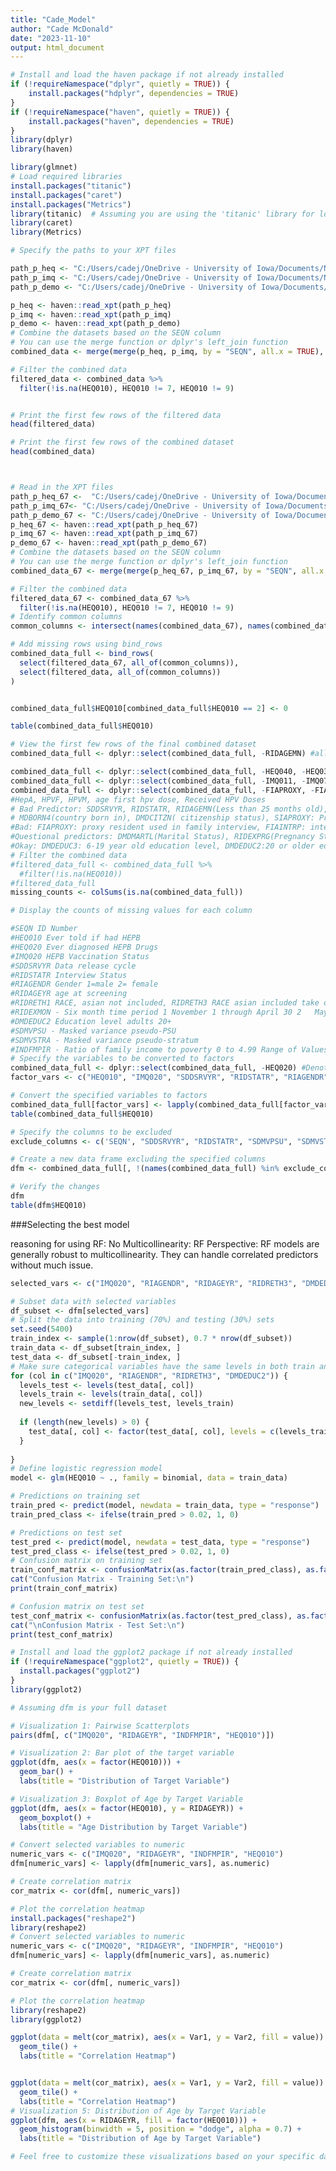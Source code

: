 ```yaml
---
title: "Cade_Model"
author: "Cade McDonald"
date: "2023-11-10"
output: html_document
---
```

```r
# Install and load the haven package if not already installed
if (!requireNamespace("dplyr", quietly = TRUE)) {
    install.packages("hdplyr", dependencies = TRUE)
}
if (!requireNamespace("haven", quietly = TRUE)) {
    install.packages("haven", dependencies = TRUE)
}
library(dplyr)
library(haven)

library(glmnet)
# Load required libraries
install.packages("titanic")
install.packages("caret")
install.packages("Metrics")
library(titanic)  # Assuming you are using the 'titanic' library for logistic regression
library(caret)
library(Metrics)

# Specify the paths to your XPT files

path_p_heq <- "C:/Users/cadej/OneDrive - University of Iowa/Documents/Nhanes Datathon Project/P_HEQ.XPT"
path_p_imq <- "C:/Users/cadej/OneDrive - University of Iowa/Documents/Nhanes Datathon Project/P_IMQ.XPT"
path_p_demo <- "C:/Users/cadej/OneDrive - University of Iowa/Documents/Nhanes Datathon Project/P_DEMO.XPT"

p_heq <- haven::read_xpt(path_p_heq)
p_imq <- haven::read_xpt(path_p_imq)
p_demo <- haven::read_xpt(path_p_demo)
# Combine the datasets based on the SEQN column
# You can use the merge function or dplyr's left_join function
combined_data <- merge(merge(p_heq, p_imq, by = "SEQN", all.x = TRUE), p_demo, by = "SEQN", all.x = TRUE)

# Filter the combined data
filtered_data <- combined_data %>%
  filter(!is.na(HEQ010), HEQ010 != 7, HEQ010 != 9)


# Print the first few rows of the filtered data
head(filtered_data)

# Print the first few rows of the combined dataset
head(combined_data)



# Read in the XPT files
path_p_heq_67 <-  "C:/Users/cadej/OneDrive - University of Iowa/Documents/Nhanes Datathon Project/HEQ_I_201617.XPT"
path_p_imq_67<- "C:/Users/cadej/OneDrive - University of Iowa/Documents/Nhanes Datathon Project/IMQ_I_201617.XPT"
path_p_demo_67 <- "C:/Users/cadej/OneDrive - University of Iowa/Documents/Nhanes Datathon Project/DEMO_I_201617.XPT"
p_heq_67 <- haven::read_xpt(path_p_heq_67)
p_imq_67 <- haven::read_xpt(path_p_imq_67)
p_demo_67 <- haven::read_xpt(path_p_demo_67)
# Combine the datasets based on the SEQN column
# You can use the merge function or dplyr's left_join function
combined_data_67 <- merge(merge(p_heq_67, p_imq_67, by = "SEQN", all.x = TRUE), p_demo_67, by = "SEQN", all.x = TRUE)

# Filter the combined data
filtered_data_67 <- combined_data_67 %>%
  filter(!is.na(HEQ010), HEQ010 != 7, HEQ010 != 9)
# Identify common columns
common_columns <- intersect(names(combined_data_67), names(combined_data))

# Add missing rows using bind_rows
combined_data_full <- bind_rows(
  select(filtered_data_67, all_of(common_columns)),
  select(filtered_data, all_of(common_columns))
)


combined_data_full$HEQ010[combined_data_full$HEQ010 == 2] <- 0

table(combined_data_full$HEQ010)
```

```r


# View the first few rows of the final combined dataset
combined_data_full <- dplyr::select(combined_data_full, -RIDAGEMN) #all na's

combined_data_full <- dplyr::select(combined_data_full, -HEQ040, -HEQ030) #hepatitis C Measure
combined_data_full <- dplyr::select(combined_data_full, -IMQ011, -IMQ070, -IMQ060, -IMQ090, -IMQ100, -DMDBORN4)
combined_data_full <- dplyr::select(combined_data_full, -FIAPROXY, -FIAINTRP, -MIALANG, -MIAPROXY, -FIALANG, -SIAPROXY, -SIAINTRP, -MIAINTRP, -AIALANGA, -RIDEXPRG, -RIDRETH1, -SIALANG, -RIDEXMON)
#HepA, HPVF, HPVM, age first hpv dose, Received HPV Doses 
# Bad Predictor: SDDSRVYR, RIDSTATR, RIDAGEMN(Less than 25 months old), RIDEXAGM(less than 240 months old), 
# MDBORN4(country born in), DMDCITZN( citizenship status), SIAPROXY: Proxy respondant, FIALANG: language used in home,
#Bad: FIAPROXY: proxy resident used in family interview, FIAINTRP: interpreter used, MIALANG: Language english or spanish, MIAPROXY: proxy respondent used udring the CPAI portion of the MEC interview, 
#Questional predictors: DMDMARTL(Marital Status), RIDEXPRG(Pregnancy Status), DMDYRSUS(years lived in the USA),DMQMILIZ: Military Status, DMQADFC: Active duty serving, SIALANG: language used
#Okay: DMDEDUC3: 6-19 year old education level, DMDEDUC2:20 or older education level, INDFMPIR: family income to poverty. 
# Filter the combined data
#filtered_data_full <- combined_data_full %>%
  #filter(!is.na(HEQ010))
#filtered_data_full
missing_counts <- colSums(is.na(combined_data_full))

# Display the counts of missing values for each column

#SEQN ID Number
#HEQ010 Ever told if had HEPB
#HEQ020 Ever diagnosed HEPB Drugs
#IMQ020 HEPB Vaccination Status
#SDDSRVYR Data release cycle
#RIDSTATR Interview Status
#RIAGENDR Gender 1=male 2= female
#RIDAGEYR age at screening
#RIDRETH1 RACE, asian not included, RIDRETH3 RACE asian included take out ridreth1
#RIDEXMON - Six month time period 1	November 1 through April 30 2	May 1 through October 31 #BAD PREDICTOR
#DMDEDUC2 Education level adults 20+ 
#SDMVPSU - Masked variance pseudo-PSU
#SDMVSTRA - Masked variance pseudo-stratum
#INDFMPIR - Ratio of family income to poverty 0 to 4.99	Range of Values 5	Value greater than or equal to 5.00 .	Missing
# Specify the variables to be converted to factors
combined_data_full <- dplyr::select(combined_data_full, -HEQ020) #Denotes received drugs for HEPB, sparse and correlated iwth HEQ010
factor_vars <- c("HEQ010", "IMQ020", "SDDSRVYR", "RIDSTATR", "RIAGENDR", "RIDRETH3", "DMDEDUC2")

# Convert the specified variables to factors
combined_data_full[factor_vars] <- lapply(combined_data_full[factor_vars], factor)
table(combined_data_full$HEQ010)
``` 



```r
# Specify the columns to be excluded
exclude_columns <- c('SEQN', "SDDSRVYR", "RIDSTATR", "SDMVPSU", "SDMVSTRA")

# Create a new data frame excluding the specified columns
dfm <- combined_data_full[, !(names(combined_data_full) %in% exclude_columns)]

# Verify the changes
dfm
table(dfm$HEQ010)
```

###Selecting the best model

reasoning for using RF: No Multicollinearity: RF Perspective: RF models are generally robust to multicollinearity. They can handle correlated predictors without much issue.

```r
selected_vars <- c("IMQ020", "RIAGENDR", "RIDAGEYR", "RIDRETH3", "DMDEDUC2", "INDFMPIR", "HEQ010")

# Subset data with selected variables
df_subset <- dfm[selected_vars]
# Split the data into training (70%) and testing (30%) sets
set.seed(5400)
train_index <- sample(1:nrow(df_subset), 0.7 * nrow(df_subset))
train_data <- df_subset[train_index, ]
test_data <- df_subset[-train_index, ]
# Make sure categorical variables have the same levels in both train and test sets
for (col in c("IMQ020", "RIAGENDR", "RIDRETH3", "DMDEDUC2")) {
  levels_test <- levels(test_data[, col])
  levels_train <- levels(train_data[, col])
  new_levels <- setdiff(levels_test, levels_train)
  
  if (length(new_levels) > 0) {
    test_data[, col] <- factor(test_data[, col], levels = c(levels_train, new_levels))
  }
  
}
# Define logistic regression model
model <- glm(HEQ010 ~ ., family = binomial, data = train_data)

# Predictions on training set
train_pred <- predict(model, newdata = train_data, type = "response")
train_pred_class <- ifelse(train_pred > 0.02, 1, 0)

# Predictions on test set
test_pred <- predict(model, newdata = test_data, type = "response")
test_pred_class <- ifelse(test_pred > 0.02, 1, 0)
# Confusion matrix on training set
train_conf_matrix <- confusionMatrix(as.factor(train_pred_class), as.factor(train_data$HEQ010))
cat("Confusion Matrix - Training Set:\n")
print(train_conf_matrix)

# Confusion matrix on test set
test_conf_matrix <- confusionMatrix(as.factor(test_pred_class), as.factor(test_data$HEQ010))
cat("\nConfusion Matrix - Test Set:\n")
print(test_conf_matrix)
```

```r
# Install and load the ggplot2 package if not already installed
if (!requireNamespace("ggplot2", quietly = TRUE)) {
  install.packages("ggplot2")
}
library(ggplot2)

# Assuming dfm is your full dataset

# Visualization 1: Pairwise Scatterplots
pairs(dfm[, c("IMQ020", "RIDAGEYR", "INDFMPIR", "HEQ010")])

# Visualization 2: Bar plot of the target variable
ggplot(dfm, aes(x = factor(HEQ010))) +
  geom_bar() +
  labs(title = "Distribution of Target Variable")

# Visualization 3: Boxplot of Age by Target Variable
ggplot(dfm, aes(x = factor(HEQ010), y = RIDAGEYR)) +
  geom_boxplot() +
  labs(title = "Age Distribution by Target Variable")

# Convert selected variables to numeric
numeric_vars <- c("IMQ020", "RIDAGEYR", "INDFMPIR", "HEQ010")
dfm[numeric_vars] <- lapply(dfm[numeric_vars], as.numeric)

# Create correlation matrix
cor_matrix <- cor(dfm[, numeric_vars])

# Plot the correlation heatmap
install.packages("reshape2")
library(reshape2)
# Convert selected variables to numeric
numeric_vars <- c("IMQ020", "RIDAGEYR", "INDFMPIR", "HEQ010")
dfm[numeric_vars] <- lapply(dfm[numeric_vars], as.numeric)

# Create correlation matrix
cor_matrix <- cor(dfm[, numeric_vars])

# Plot the correlation heatmap
library(reshape2)
library(ggplot2)

ggplot(data = melt(cor_matrix), aes(x = Var1, y = Var2, fill = value)) +
  geom_tile() +
  labs(title = "Correlation Heatmap")


ggplot(data = melt(cor_matrix), aes(x = Var1, y = Var2, fill = value)) +
  geom_tile() +
  labs(title = "Correlation Heatmap")
# Visualization 5: Distribution of Age by Target Variable
ggplot(dfm, aes(x = RIDAGEYR, fill = factor(HEQ010))) +
  geom_histogram(binwidth = 5, position = "dodge", alpha = 0.7) +
  labs(title = "Distribution of Age by Target Variable")

# Feel free to customize these visualizations based on your specific dataset and variables.
```


